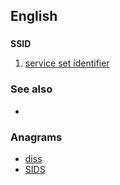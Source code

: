 ==English==

==={{initialism-old|en}}===
'''SSID'''

# [[service set identifier]]

===See also===
* {{pedialite|Service set identifier}}

===Anagrams===
* [[diss#English|diss]] 
* [[SIDS#English|SIDS]]